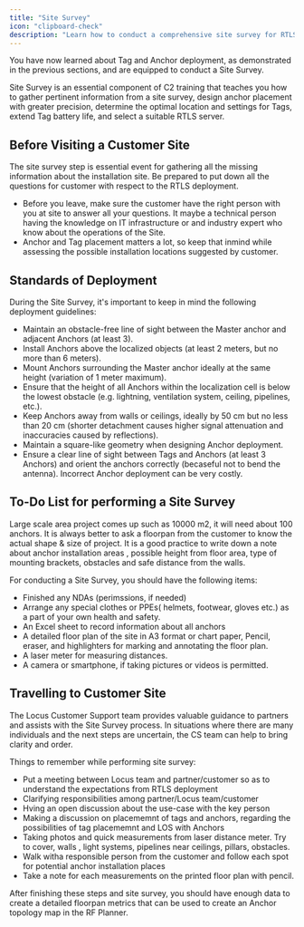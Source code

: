```yaml
---
title: "Site Survey"
icon: "clipboard-check"
description: "Learn how to conduct a comprehensive site survey for RTLS deployment, including preparation, standards, and best practices"
---
```


You have now learned about Tag and Anchor deployment, as demonstrated in the previous sections, and are equipped to conduct a Site Survey.

Site Survey is an essential component of C2 training that teaches you how to gather pertinent information from a site survey, design anchor placement with greater precision, determine the optimal location and settings for Tags, extend Tag battery life, and select a suitable RTLS server.

## Before Visiting a Customer Site

The site survey step is essential event for gathering all the missing information about the installation site. Be prepared to put down all the questions for customer with respect to the RTLS deployment.

* Before you leave, make sure the customer have the right person with you at site to answer all your questions. It maybe a technical person having the knowledge on IT infrastructure or and industry expert who know about the operations of the Site.
* Anchor and Tag placement matters a lot, so keep that inmind while assessing the possible installation locations suggested by customer.

## Standards of Deployment

During the Site Survey, it's important to keep in mind the following  deployment guidelines:

* Maintain an obstacle-free line of sight between the Master anchor and adjacent Anchors (at least 3).
* Install Anchors above the localized objects (at least 2 meters, but no more than 6 meters).
* Mount Anchors surrounding the Master anchor ideally at the same height (variation of 1 meter maximum).
* Ensure that the height of all Anchors within the localization cell is below the lowest obstacle (e.g. lightning, ventilation system, ceiling, pipelines, etc.).
* Keep Anchors away from walls or ceilings, ideally by 50 cm but no less than 20 cm (shorter detachment causes higher signal attenuation and inaccuracies caused by reflections).
* Maintain a square-like geometry when designing Anchor deployment.
* Ensure a clear line of sight between Tags and Anchors (at least 3 Anchors) and orient the anchors correctly (becaseful not to bend the antenna). Incorrect Anchor deployment can be very costly.

## To-Do List for performing a Site Survey

Large scale area project comes up such as 10000 m2, it will need about 100 anchors. It is always better to ask a floorpan from the customer to know the actual shape & size of project. It is a good practice to write down a note about anchor installation areas , possible height from floor area, type of mounting brackets, obstacles and safe distance from the walls.

For conducting a Site Survey, you should have the following items:

* Finished any NDAs (perimssions, if needed)
* Arrange any special clothes or PPEs( helmets, footwear, gloves etc.) as a part of your own health and safety.
* An Excel sheet to record information about all anchors
* A detailed floor plan of the site in A3 format or chart paper, Pencil, eraser, and highlighters for marking and annotating the floor plan.
* A laser meter for measuring distances.
* A camera or smartphone, if taking pictures or videos is permitted.

## Travelling to Customer Site

The Locus Customer Support team provides valuable guidance to partners and assists with the Site Survey process. In situations where there are many individuals and the next steps are uncertain, the CS team can help to bring clarity and order.

Things to remember while performing site survey:

* Put a meeting between Locus team and partner/customer so as to understand the expectations from RTLS deployment
* Clarifying responsibilities among partner/Locus team/customer
* Hving an open discussion about the use-case with the key person
* Making a discussion on placememnt of tags and anchors, regarding the possibilities of tag placememnt and LOS with Anchors
* Taking photos and quick measurements from laser distance meter. Try to cover, walls , light systems, pipelines near ceilings, pillars, obstacles.
* Walk witha responsible person from the customer and follow each spot for potential anchor installation places
* Take a note for each measurements on the printed floor plan with pencil.

After finishing these steps and site survey, you should have enough data to create a detailed floorpan metrics that can be used to create an Anchor topology map in the RF Planner.
